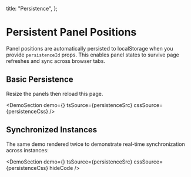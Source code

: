 
  title: "Persistence",
};

# Persistent Panel Positions

Panel positions are automatically persisted to localStorage when you provide `persistenceId` props. This enables panel states to survive page refreshes and sync across browser tabs.

## Basic Persistence

Resize the panels then reload this page.

<DemoSection
  demo={<PersistenceDemo />}
  tsSource={persistenceSrc}
  cssSource={persistenceCss}
/>

## Synchronized Instances

The same demo rendered twice to demonstrate real-time synchronization across instances:

<DemoSection
  demo={<PersistenceDemo />}
  tsSource={persistenceSrc}
  cssSource={persistenceCss}
  hideCode
/>

